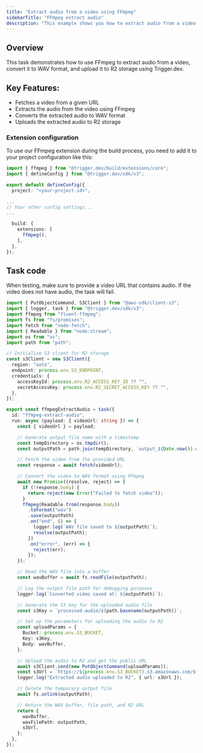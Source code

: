 ```yaml
---
title: "Extract audio from a video using FFmpeg"
sidebarTitle: "FFmpeg extract audio"
description: "This example shows you how to extract audio from a video using FFmpeg with Trigger.dev and upload the extracted audio to R2 storage."
---
```


## Overview

This task demonstrates how to use FFmpeg to extract audio from a video, convert it to WAV format, and upload it to R2 storage using Trigger.dev.

## Key Features:

- Fetches a video from a given URL
- Extracts the audio from the video using FFmpeg
- Converts the extracted audio to WAV format
- Uploads the extracted audio to R2 storage

### Extension configuration

To use our FFmpeg extension during the build process, you need to add it to your project configuration like this:

```ts trigger.config.ts
import { ffmpeg } from "@trigger.dev/build/extensions/core";
import { defineConfig } from "@trigger.dev/sdk/v3";

export default defineConfig({
  project: "<your-project-id>",

...
// Your other config settings...
...

  build: {
    extensions: [
      ffmpeg(),
    ],
  },
});
```

## Task code

<Warning>
  When testing, make sure to provide a video URL that contains audio. If the video does not have
  audio, the task will fail.
</Warning>

```ts trigger/ffmpeg-extract-audio.ts
import { PutObjectCommand, S3Client } from "@aws-sdk/client-s3";
import { logger, task } from "@trigger.dev/sdk/v3";
import ffmpeg from "fluent-ffmpeg";
import fs from "fs/promises";
import fetch from "node-fetch";
import { Readable } from "node:stream";
import os from "os";
import path from "path";

// Initialize S3 client for R2 storage
const s3Client = new S3Client({
  region: "auto",
  endpoint: process.env.S3_ENDPOINT,
  credentials: {
    accessKeyId: process.env.R2_ACCESS_KEY_ID ?? "",
    secretAccessKey: process.env.R2_SECRET_ACCESS_KEY ?? "",
  },
});

export const ffmpegExtractAudio = task({
  id: "ffmpeg-extract-audio",
  run: async (payload: { videoUrl: string }) => {
    const { videoUrl } = payload;

    // Generate output file name with a timestamp
    const tempDirectory = os.tmpdir();
    const outputPath = path.join(tempDirectory, `output_${Date.now()}.wav`);

    // Fetch the video from the provided URL
    const response = await fetch(videoUrl);

    // Convert the video to WAV format using FFmpeg
    await new Promise((resolve, reject) => {
      if (!response.body) {
        return reject(new Error("Failed to fetch video"));
      }
      ffmpeg(Readable.from(response.body))
        .toFormat("wav")
        .save(outputPath)
        .on("end", () => {
          logger.log(`WAV file saved to ${outputPath}`);
          resolve(outputPath);
        })
        .on("error", (err) => {
          reject(err);
        });
    });

    // Read the WAV file into a buffer
    const wavBuffer = await fs.readFile(outputPath);

    // Log the output file path for debugging purposes
    logger.log(`Converted video saved at: ${outputPath}`);

    // Generate the S3 key for the uploaded audio file
    const s3Key = `processed-audio/${path.basename(outputPath)}`;

    // Set up the parameters for uploading the audio to R2
    const uploadParams = {
      Bucket: process.env.S3_BUCKET,
      Key: s3Key,
      Body: wavBuffer,
    };

    // Upload the audio to R2 and get the public URL
    await s3Client.send(new PutObjectCommand(uploadParams));
    const s3Url = `https://${process.env.S3_BUCKET}.s3.amazonaws.com/${s3Key}`;
    logger.log("Extracted audio uploaded to R2", { url: s3Url });

    // Delete the temporary output file
    await fs.unlink(outputPath);

    // Return the WAV buffer, file path, and R2 URL
    return {
      wavBuffer,
      wavFilePath: outputPath,
      s3Url,
    };
  },
});
```
